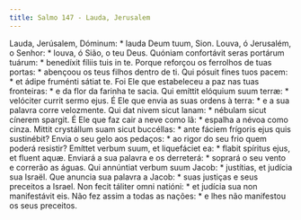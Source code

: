 ```yaml
---
title: Salmo 147 - Lauda, Jerusalem
---
```


<div class="grid grid-cols-2 gap-5">
  <span class="col-6 dropcaps text-justify">
    Lauda, Jerúsalem, Dóminum: * lauda Deum tuum, Sion.
  </span>
  <span class="col-6 dropcaps text-justify">
    Louva, ó Jerusalém, o Senhor: * louva, ó Sião, o teu Deus.
  </span>
  <span class="col-6 text-justify">
    Quóniam confortávit seras portárum tuárum: * benedíxit fíliis tuis in te.
  </span>
  <span class="col-6 text-justify">
    Porque reforçou os ferrolhos de tuas portas: * abençoou os teus filhos
    dentro de ti.
  </span>
  <span class="col-6 text-justify">
    Qui pósuit fines tuos pacem: * et ádipe fruménti sátiat te.
  </span>
  <span class="col-6 text-justify">
    Foi Ele que estabeleceu a paz nas tuas fronteiras: * e da flor da farinha te
    sacia.
  </span>
  <span class="col-6 text-justify">
    Qui emíttit elóquium suum terræ: * velóciter currit sermo ejus.
  </span>
  <span class="col-6 text-justify">
    É Ele que envia as suas ordens à terra: * e a sua palavra corre velozmente.
  </span>
  <span class="col-6 text-justify">
    Qui dat nivem sicut lanam: * nébulam sicut cínerem spargit.
  </span>
  <span class="col-6 text-justify">
    É Ele que faz cair a neve como lã: * espalha a névoa como cinza.
  </span>
  <span class="col-6 text-justify">
    Mittit crystállum suam sicut buccéllas: * ante fáciem frígoris ejus quis
    sustinébit?
  </span>
  <span class="col-6 text-justify">
    Envia o seu gelo aos pedaços: * ao rigor do seu frio quem poderá resistir?
  </span>
  <span class="col-6 text-justify">
    Emíttet verbum suum, et liquefáciet ea: * flabit spíritus ejus, et fluent
    aquæ.
  </span>
  <span class="col-6 text-justify">
    Enviará a sua palavra e os derreterá: * soprará o seu vento e correrão as
    águas.
  </span>
  <span class="col-6 text-justify">
    Qui annúntiat verbum suum Jacob: * justítias, et judícia sua Israël.
  </span>
  <span class="col-6 text-justify">
    Que anuncia sua palavra a Jacob: * suas justiças e seus preceitos a Israel.
  </span>
  <span class="col-6 text-justify">
    Non fecit táliter omni natióni: * et judícia sua non manifestávit eis.
  </span>
  <span class="col-6 text-justify">
    Não fez assim a todas as nações: * e lhes não manifestou os seus preceitos.
  </span>
</div>
